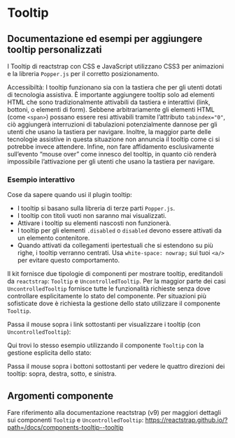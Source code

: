 
<Meta of={TooltipStories} />

# Tooltip

## Documentazione ed esempi per aggiungere tooltip personalizzati

I Tooltip di reactstrap con CSS e JavaScript utilizzano CSS3 per animazioni e la libreria `Popper.js` per il corretto posizionamento.

<div className='docs'>
  <Callout color='success'>
    <CalloutTitle>
      Accessibiltà: I tooltip funzionano sia con la tastiera che per gli utenti dotati di tecnologia assistiva.
    </CalloutTitle>
    <CalloutText>
      È importante aggiungere tooltip solo ad elementi HTML che sono tradizionalmente attivabili da tastiera e
      interattivi (link, bottoni, o elementi di form).
    </CalloutText>
    <CalloutText>
      Sebbene arbitrariamente gli elementi HTML (come <Code>&lt;span&gt;</Code>) possano essere resi attivabili tramite
      l’attributo
      <Code>tabindex="0"</Code>, ciò aggiungerà interruzioni di tabulazioni potenzialmente dannose per gli utenti che usano
      la tastiera per navigare. Inoltre, la maggior parte delle tecnologie assistive in questa situazione non annuncia il
      tooltip come ci si potrebbe invece attendere.
    </CalloutText>
    <CalloutText>
      Infine, non fare affidamento esclusivamente sull’evento “mouse over” come innesco del tooltip, in quanto ciò
      renderà impossibile l’attivazione per gli utenti che usano la tastiera per navigare.
    </CalloutText>
  </Callout>
</div>

### Esempio interattivo

<Canvas of={TooltipStories._EsempiInterattivi} />
<Controls of={TooltipStories._EsempiInterattivi} />

Cose da sapere quando usi il plugin tooltip:

- I tooltip si basano sulla libreria di terze parti `Popper.js`.
- I tooltip con titoli vuoti non saranno mai visualizzati.
- Attivare i tooltip su elementi nascosti non funzionerà.
- I tooltip per gli elementi `.disabled` o `disabled` devono essere attivati da un elemento contenitore.
- Quando attivati da collegamenti ipertestuali che si estendono su più righe, i tooltip verranno centrati. Usa `white-space: nowrap;` sui tuoi `<a/>` per evitare questo comportamento.

Il kit fornisce due tipologie di componenti per mostrare tooltip, ereditandoli da `reactstrap`: `Tooltip` e `UncontrolledTooltip`.
Per la maggior parte dei casi `UncontrolledTooltip` fornisce tutte le funzionalità richieste senza dove controllare esplicitamente lo stato del componente. Per situazioni più sofisticate dove è richiesta la gestione dello stato utilizzare il componente `Tooltip`.

Passa il mouse sopra i link sottostanti per visualizzare i tooltip (con `UncontrolledTooltip`):

<Canvas of={TooltipStories.Esempi} />

Qui trovi lo stesso esempio utilizzando il componente `Tooltip` con la gestione esplicita dello stato:

<Canvas of={TooltipStories.EsempiConControllo} />

Passa il mouse sopra i bottoni sottostanti per vedere le quattro direzioni dei tooltip: sopra, destra, sotto, e sinistra.

<Canvas of={TooltipStories.Posizioni} />

## Argomenti componente

Fare riferimento alla documentazione reactstrap (v9) per maggiori dettagli sui componenti `Tooltip` e `UncontrolledTooltip`: https://reactstrap.github.io/?path=/docs/components-tooltip--tooltip
